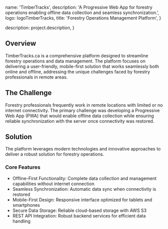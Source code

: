 
  name: 'TimberTracks',
  description: 'A Progressive Web App for forestry operations enabling offline data collection and seamless synchronization.',
  logo: logoTimberTracks,
  title: 'Forestry Operations Management Platform',
}

  description: project.description,
}


## Overview

TimberTracks.ca is a comprehensive platform designed to streamline forestry operations and data management. The platform focuses on delivering a user-friendly, mobile-first solution that works seamlessly both online and offline, addressing the unique challenges faced by forestry professionals in remote areas.

## The Challenge

Forestry professionals frequently work in remote locations with limited or no internet connectivity. The primary challenge was developing a Progressive Web App (PWA) that would enable offline data collection while ensuring reliable synchronization with the server once connectivity was restored.

## Solution

The platform leverages modern technologies and innovative approaches to deliver a robust solution for forestry operations.

### Core Features
- Offline-First Functionality: Complete data collection and management capabilities without internet connection
- Seamless Synchronization: Automatic data sync when connectivity is restored
- Mobile-First Design: Responsive interface optimized for tablets and smartphones
- Secure Data Storage: Reliable cloud-based storage with AWS S3
- REST API Integration: Robust backend services for efficient data handling

### Tech Stack
- Backend: Python, Django, Django Rest Framework (DRF)
- Infrastructure: Docker, AWS Elastic Beanstalk, S3
- Frontend: HTML, CSS with mobile-first approach
- Progressive Web App (PWA) implementation for offline capabilities

## Key Outcomes
- Enhanced Field Operations: Workers can collect and manage data without connectivity constraints
- Data Integrity: Zero data loss through robust synchronization mechanisms
- Scalable Solution: Cloud infrastructure supporting growing user demands
- Improved Efficiency: Streamlined workflows for forestry professionals

## Personal Contribution

As the full-stack developer, I:
- Architected and developed the entire application stack
- Implemented the offline-first PWA functionality
- Created a comprehensive REST API using Django Rest Framework
- Managed AWS infrastructure and Docker deployment
- Designed and implemented the mobile-first user interface

## Conclusion

TimberTracks.ca showcases the power of modern web technologies in solving real-world industry challenges. By combining offline capabilities with cloud infrastructure, the platform delivers a reliable solution for forestry operations management, demonstrating expertise in full-stack development and cloud architecture.

## Explore More

- Visit: [TimberTracks](https://www.timbertracks.ca/)